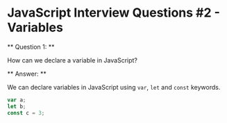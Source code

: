 

<Layout>
<SEO title="JavaScript Interview Questions #2 - Variables" />
<JSLayout>

# JavaScript Interview Questions #2 - Variables

** Question 1: **

How can we declare a variable in JavaScript?

** Answer: **

We can declare variables in JavaScript using `var`, `let` and `const` keywords.

```javascript
var a;
let b;
const c = 3;
```

</JSLayout>
</Layout>
